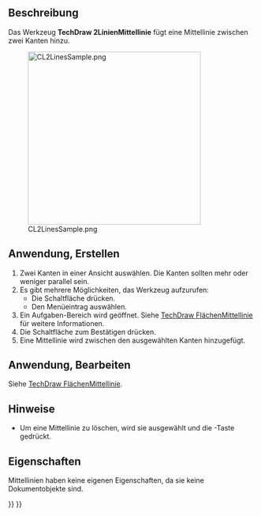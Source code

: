 <languages/>

{{Docnav/de
|[[TechDraw_FaceCenterLine/de|FlächeMittellinie]]
|[[TechDraw_2PointCenterLine/de|2PunkteMittellinie]]
|[[TechDraw_Workbench/de|TechDraw]]
|IconL=TechDraw_FaceCenterLine.svg
|IconR=TechDraw_2PointCenterLine.svg
|IconC=Workbench_TechDraw.svg
}}

{{GuiCommand/de
|Name=TechDraw 2LineCenterLine
|Name/de=TechDraw 2LinienMittellinie
|MenuLocation=TechDraw → Linien hinzufügen → Mittellinie zwischen 2 Linien hinzufügen
|Workbenches=[[TechDraw_Workbench/de|TechDraw]]
|Version=0.19
|SeeAlso=[[TechDraw_FaceCenterLine/de|TechDraw FlächeMittellinie]], [[TechDraw_2PointCenterLine/de|TechDraw 2PunkteMittellinie]]
}}

<span id="Description"></span>
==Beschreibung==

Das Werkzeug '''TechDraw 2LinienMittellinie''' fügt eine Mittellinie zwischen zwei Kanten hinzu.

[[Image:CL2LinesSample.png|350px]]

{{Caption|Zwischen 2 Kanten ausgerichtete Mittellinie}}

<span id="Usage_create"></span>
==Anwendung, Erstellen==

# Zwei Kanten in einer Ansicht auswählen. Die Kanten sollten mehr oder weniger parallel sein.
# Es gibt mehrere Möglichkeiten, das Werkzeug aufzurufen:
#* Die Schaltfläche {{Button|[[Image:TechDraw_2LineCenterLine.svg|16px]] [[TechDraw_2LineCenterLine/de|Mittellinie zwischen 2 Linien hinzufügen]]}} drücken.
#* Den Menüeintrag {{MenuCommand|TechDraw → Linien hinzufügen → [[Image:TechDraw_2LineCenterLine.svg|16px]] Mittellinie zwischen 2 Linien hinzufügen}} auswählen.
# Ein Aufgaben-Bereich wird geöffnet. Siehe [[TechDraw_FaceCenterLine/de#Optionen|TechDraw FlächenMittellinie]] für weitere Informationen.
# Die Schaltfläche {{Button|OK}} zum Bestätigen drücken.
# Eine Mittellinie wird zwischen den ausgewählten Kanten hinzugefügt.

<span id="Usage_edit"></span>
==Anwendung, Bearbeiten==

Siehe [[TechDraw_FaceCenterLine/de#Anwendung, Bearbeiten|TechDraw FlächenMittellinie]].

<span id="Notes"></span>
==Hinweise==

* Um eine Mittellinie zu löschen, wird sie ausgewählt und die {{KEY|Entf}}-Taste gedrückt. {{Version/de|1.0}}

<span id="Properties"></span>
==Eigenschaften==

Mittellinien haben keine eigenen Eigenschaften, da sie keine Dokumentobjekte sind.


{{Docnav/de
|[[TechDraw_FaceCenterLine/de|FlächeMittellinie]]
|[[TechDraw_2PointCenterLine/de|2PunkteMittellinie]]
|[[TechDraw_Workbench/de|TechDraw]]
|IconL=TechDraw_FaceCenterLine.svg
|IconR=TechDraw_2PointCenterLine.svg
|IconC=Workbench_TechDraw.svg
}}

{{TechDraw Tools navi{{#translation:}}}}
{{Userdocnavi{{#translation:}}}}